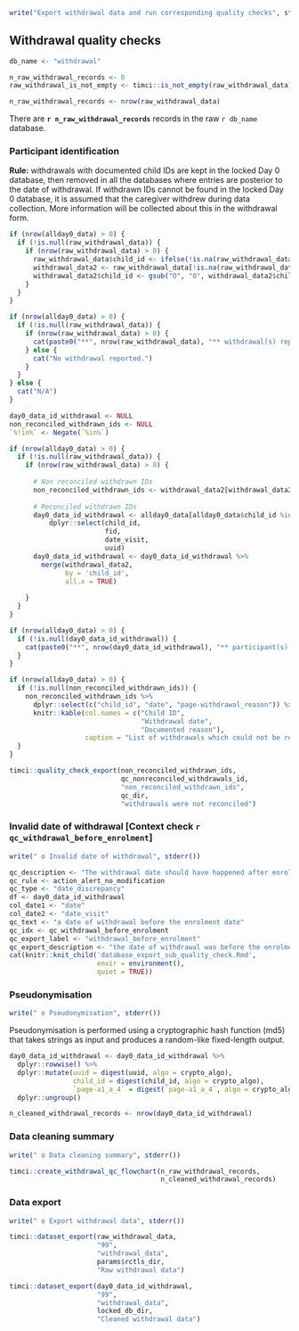 \newpage

```r
write("Export withdrawal data and run corresponding quality checks", stderr())
```

## Withdrawal quality checks

```r
db_name <- "withdrawal"
```

```r
n_raw_withdrawal_records <- 0
raw_withdrawal_is_not_empty <- timci::is_not_empty(raw_withdrawal_data)
```

```r
n_raw_withdrawal_records <- nrow(raw_withdrawal_data)
```

There are **`r n_raw_withdrawal_records`** records in the raw `r db_name` database.

### Participant identification

**Rule:** withdrawals with documented child IDs are kept in the locked Day 0 database, then removed in all the databases where entries are posterior to the date of withdrawal. If withdrawn IDs cannot be found in the locked Day 0 database, it is assumed that the caregiver withdrew during data collection. More information will be collected about this in the withdrawal form.

```r
if (nrow(allday0_data) > 0) {
  if (!is.null(raw_withdrawal_data)) {
    if (nrow(raw_withdrawal_data) > 0) { 
      raw_withdrawal_data$child_id <- ifelse(!is.na(raw_withdrawal_data$'page-a1_a_4'), raw_withdrawal_data$'page-a1_a_4', raw_withdrawal_data$'page-a1_a_4a')
      withdrawal_data2 <- raw_withdrawal_data[!is.na(raw_withdrawal_data$child_id), ]
      withdrawal_data2$child_id <- gsub("O", "0", withdrawal_data2$child_id)
    }
  }
}
```

```r
if (nrow(allday0_data) > 0) {
  if (!is.null(raw_withdrawal_data)) {
    if (nrow(raw_withdrawal_data) > 0) { 
      cat(paste0("**", nrow(raw_withdrawal_data), "** withdrawal(s) reported (among which **", nrow(withdrawal_data2),"** withdrawals with documented child IDs)."))
    } else {
      cat("No withdrawal reported.")
    }
  }
} else {
  cat("N/A")
}
```

```r
day0_data_id_withdrawal <- NULL
non_reconciled_withdrawn_ids <- NULL
`%!in%` <- Negate(`%in%`)

if (nrow(allday0_data) > 0) {
  if (!is.null(raw_withdrawal_data)) {
    if (nrow(raw_withdrawal_data) > 0) {
      
      # Non reconciled withdrawn IDs
      non_reconciled_withdrawn_ids <- withdrawal_data2[withdrawal_data2$child_id %!in% allday0_data$child_id, ]
      
      # Reconciled withdrawn IDs
      day0_data_id_withdrawal <- allday0_data[allday0_data$child_id %in% withdrawal_data2$child_id, ] %>%
          dplyr::select(child_id,
                        fid,
                        date_visit,
                        uuid)
      day0_data_id_withdrawal <- day0_data_id_withdrawal %>%
        merge(withdrawal_data2,
              by = 'child_id',
              all.x = TRUE)
      
    }
  }
}
```

```r
if (nrow(allday0_data) > 0) {
  if (!is.null(day0_data_id_withdrawal)) {
    cat(paste0("**", nrow(day0_data_id_withdrawal), "** participant(s) who withdrew found in the locked Day 0 database."))
  }
}
```

```r
if (nrow(allday0_data) > 0) {
  if (!is.null(non_reconciled_withdrawn_ids)) {
    non_reconciled_withdrawn_ids %>%
      dplyr::select(c("child_id", "date", "page-withdrawal_reason")) %>%
      knitr::kable(col.names = c("Child ID",
                                 "Withdrawal date",
                                 "Documented reason"),
                   caption = "List of withdrawals which could not be reconciled with any child ID in the Day 0 locked database")
  }
}
```

```r
timci::quality_check_export(non_reconciled_withdrawn_ids,
                            qc_nonreconciled_withdrawals_id,
                            "non_reconciled_withdrawn_ids",
                            qc_dir,
                            "withdrawals were not reconciled")
```

### Invalid date of withdrawal [Context check `r qc_withdrawal_before_enrolment`]

```r
write(" o Invalid date of withdrawal", stderr())
```

```r
qc_description <- "The withdrawal date should have happened after enrolment at Day 0."
qc_rule <- action_alert_no_modification
qc_type <- "date_discrepancy"
df <- day0_data_id_withdrawal
col_date1 <- "date"
col_date2 <- "date_visit"
qc_text <- "a date of withdrawal before the enrolment date"
qc_idx <- qc_withdrawal_before_enrolment
qc_export_label <- "withdrawal_before_enrolment"
qc_export_description <- "the date of withdrawal was before the enrolment date"
cat(knitr::knit_child('database_export_sub_quality_check.Rmd',
                      envir = environment(),
                      quiet = TRUE))
```

### Pseudonymisation

```r
write(" o Pseudonymisation", stderr())
```

Pseudonymisation is performed using a cryptographic hash function (md5) that takes strings as input and produces a random-like fixed-length output.

```r
day0_data_id_withdrawal <- day0_data_id_withdrawal %>%
  dplyr::rowwise() %>%
  dplyr::mutate(uuid = digest(uuid, algo = crypto_algo),
                child_id = digest(child_id, algo = crypto_algo),
                `page-a1_a_4` = digest(`page-a1_a_4`, algo = crypto_algo)) %>%
  dplyr::ungroup()
```

```r
n_cleaned_withdrawal_records <- nrow(day0_data_id_withdrawal)
```

### Data cleaning summary

```r
write(" o Data cleaning summary", stderr())
```

```r
timci::create_withdrawal_qc_flowchart(n_raw_withdrawal_records,
                                      n_cleaned_withdrawal_records)
```

### Data export

```r
write(" o Export withdrawal data", stderr())
```

```r
timci::dataset_export(raw_withdrawal_data,
                      "99",
                      "withdrawal_data",
                      params$rctls_dir,
                      "Raw withdrawal data")
```

```r
timci::dataset_export(day0_data_id_withdrawal,
                      "99",
                      "withdrawal_data",
                      locked_db_dir,
                      "Cleaned withdrawal data") 
```
